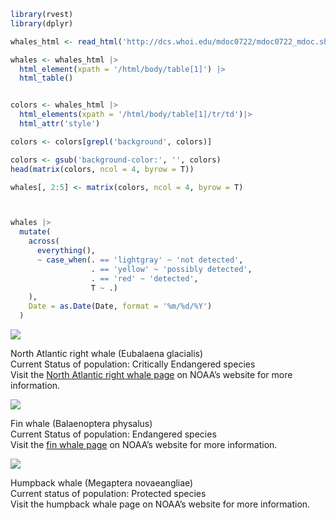 ```r
library(rvest)
library(dplyr)

whales_html <- read_html('http://dcs.whoi.edu/mdoc0722/mdoc0722_mdoc.shtml') 

whales <- whales_html |> 
  html_element(xpath = '/html/body/table[1]') |> 
  html_table()


colors <- whales_html |> 
  html_elements(xpath = '/html/body/table[1]/tr/td')|> 
  html_attr('style')

colors <- colors[grepl('background', colors)]

colors <- gsub('background-color:', '', colors)
head(matrix(colors, ncol = 4, byrow = T))

whales[, 2:5] <- matrix(colors, ncol = 4, byrow = T)



whales |>
  mutate(
    across(
      everything(),
      ~ case_when(. == 'lightgray' ~ 'not detected',
                  . == 'yellow' ~ 'possibly detected',
                  . == 'red' ~ 'detected',
                  T ~ .)
    ),
    Date = as.Date(Date, format = '%m/%d/%Y')
  )
```


![](images/NARW.png)

North Atlantic right whale (Eubalaena glacialis)\
Current Status of population: Critically Endangered species\
Visit the [North Atlantic right whale page](https://www.fisheries.noaa.gov/species/north-atlantic-right-whale) on NOAA's website for more information.

![](images/Finwhale.png)

Fin whale (Balaenoptera physalus)\
Current Status of population: Endangered species\
Visit the [fin whale page](https://www.fisheries.noaa.gov/species/fin-whale) on NOAA's website for more information.

![](images/Humpbackwhale.png)

Humpback whale (Megaptera novaeangliae)\
Current status of population: Protected species\
Visit the humpback whale page on NOAA's website for more information.
